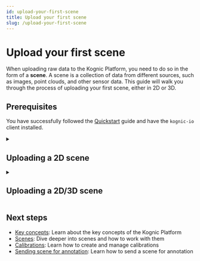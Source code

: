 ```yaml
---
id: upload-your-first-scene
title: Upload your first scene
slug: /upload-your-first-scene
---
```





# Upload your first scene

When uploading raw data to the Kognic Platform, you need to do so in the form of a **scene**.
A scene is a collection of data from different sources, such as images, point clouds, and other sensor data.
This guide will walk you through the process of uploading your first scene, either in 2D or 3D.

## Prerequisites

You have successfully followed the [Quickstart](./quickstart.mdx) guide and have the `kognic-io` client installed.

<details style={{backgroundColor: 'white', borderColor: 'var(--kognic-lavender)'}}>
  <summary>
    <h2 style={{margin: 0}}>Uploading a 2D scene</h2>
  </summary>

To upload a 2D scene, you need to have the raw images available on your local machine (or create a [callback](https://developers.kognic.com/docs/kognic-io/overview#data-from-callback) for remote data).
It is a two-step process:

1. Build the scene object in Python
2. Upload the scene object to the Kognic Platform

Below follows examples for a few different cases.

<Tabs>
  <TabItem value="one-image" label="One Image" default>
    <CamerasOneImage />
  </TabItem>
  <TabItem value="multiple-images" label="Multiple Images" default>
    <CamerasMultipleImages />
  </TabItem>
  <TabItem value="sequence" label="Sequence">
    <CamerasSeq />
  </TabItem>
</Tabs>

The `scene_uuid` returned in the response can be used to reference the scene in future API calls. For example, to check the status of the scene:

<CheckSceneStatus />

This is often useful when uploading large scenes that take some time to process. If the scene is ready, you can view it in the Kognic Platform by following the link retrieved from the API:

<GetSceneViewLink />

{/* TODO: Add link to scenes table when that is released */}

</details>

<details style={{backgroundColor: 'white', borderColor: 'var(--kognic-lavender)'}}>
  <summary>
    <h2 style={{margin: 0}}>Uploading a 2D/3D scene</h2>
  </summary>

To upload a 2D/3D scene, you need to have the raw images and point clouds available on your local machine (or create a [callback](https://developers.kognic.com/docs/kognic-io/overview#data-from-callback) for remote data).
In addition you need to have calibration data available.
It is a three-step process:

1. Create a [calibration](./kognic-io/calibrations/overview)
2. Build the scene object in Python, referencing the calibration from the previous step
3. Upload the scene object to the Kognic Platform

Below follows examples for a few different cases.

<Tabs>
  <TabItem value="one-image-one-lidar" label="One Image" default>
    <LidarsAndCamerasOne />
  </TabItem>
  <TabItem value="multiple-images" label="Multiple Images" default>
    <LidarsAndCamerasMultiple />
  </TabItem>
  <TabItem value="2d/3d-sequence" label="Sequence" default>
    <LidarsAndCamerasSeq />
  </TabItem>
</Tabs>

:::note
Multiple point clouds is also supported, but not shown in the examples above since that requires a bit more data.
See the [Motion Compensation](./kognic-io/scenes/motion-compensation) section for more details.
:::

The `scene_uuid` returned in the response can be used to reference the scene in future API calls. For example, to check the status of the scene:

<CheckSceneStatus />

This is often useful when uploading large scenes that take some time to process. If the scene is ready, you can view it in the Kognic Platform by following the link retrieved from the API:

<GetSceneViewLink />

{/* TODO: Add link to scenes table when that is released */}

</details>

## Next steps

- [Key concepts](./key_concepts.md): Learn about the key concepts of the Kognic Platform
- [Scenes](./kognic-io/overview): Dive deeper into scenes and how to work with them
- [Calibrations](./kognic-io/calibrations/overview): Learn how to create and manage calibrations
- [Sending scene for annotation](./kognic-io/working_with_scenes_and_inputs#creating-inputs-from-scene): Learn how to send a scene for annotation
